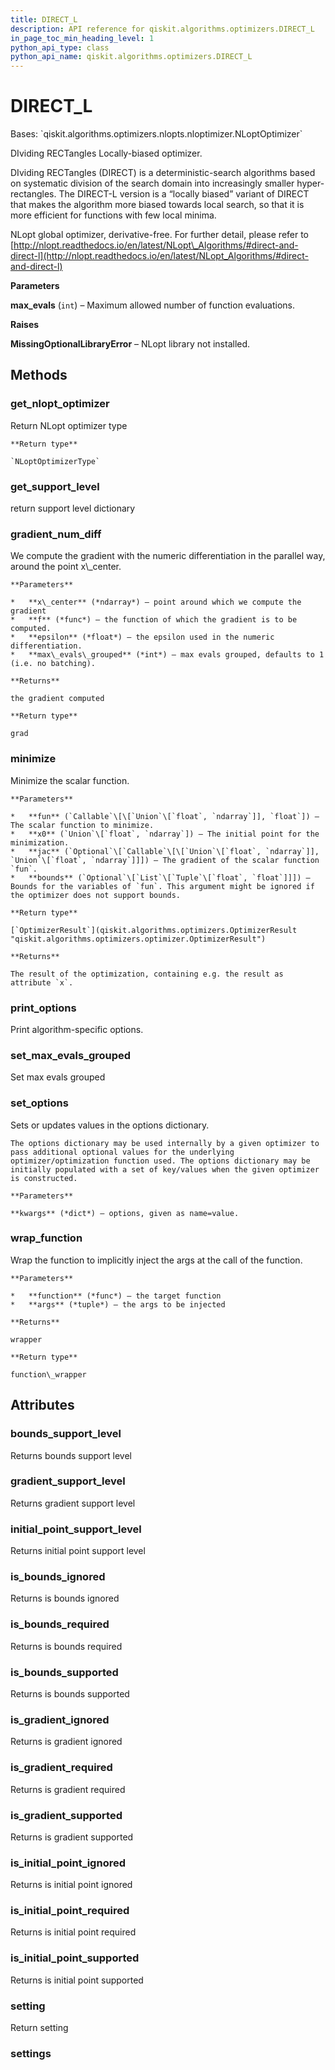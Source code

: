 ```yaml
---
title: DIRECT_L
description: API reference for qiskit.algorithms.optimizers.DIRECT_L
in_page_toc_min_heading_level: 1
python_api_type: class
python_api_name: qiskit.algorithms.optimizers.DIRECT_L
---
```


# DIRECT\_L

<Class id="qiskit.algorithms.optimizers.DIRECT_L" isDedicatedPage={true} github="https://github.com/qiskit/qiskit/tree/stable/0.23/qiskit/algorithms/optimizers/nlopts/direct_l.py" signature="DIRECT_L(max_evals=1000)" modifiers="class">
  Bases: `qiskit.algorithms.optimizers.nlopts.nloptimizer.NLoptOptimizer`

  DIviding RECTangles Locally-biased optimizer.

  DIviding RECTangles (DIRECT) is a deterministic-search algorithms based on systematic division of the search domain into increasingly smaller hyper-rectangles. The DIRECT-L version is a “locally biased” variant of DIRECT that makes the algorithm more biased towards local search, so that it is more efficient for functions with few local minima.

  NLopt global optimizer, derivative-free. For further detail, please refer to [http://nlopt.readthedocs.io/en/latest/NLopt\_Algorithms/#direct-and-direct-l](http://nlopt.readthedocs.io/en/latest/NLopt_Algorithms/#direct-and-direct-l)

  **Parameters**

  **max\_evals** (`int`) – Maximum allowed number of function evaluations.

  **Raises**

  **MissingOptionalLibraryError** – NLopt library not installed.

  ## Methods

  ### get\_nlopt\_optimizer

  <Function id="qiskit.algorithms.optimizers.DIRECT_L.get_nlopt_optimizer" signature="DIRECT_L.get_nlopt_optimizer()">
    Return NLopt optimizer type

    **Return type**

    `NLoptOptimizerType`
  </Function>

  ### get\_support\_level

  <Function id="qiskit.algorithms.optimizers.DIRECT_L.get_support_level" signature="DIRECT_L.get_support_level()">
    return support level dictionary
  </Function>

  ### gradient\_num\_diff

  <Function id="qiskit.algorithms.optimizers.DIRECT_L.gradient_num_diff" signature="DIRECT_L.gradient_num_diff(x_center, f, epsilon, max_evals_grouped=None)" modifiers="static">
    We compute the gradient with the numeric differentiation in the parallel way, around the point x\_center.

    **Parameters**

    *   **x\_center** (*ndarray*) – point around which we compute the gradient
    *   **f** (*func*) – the function of which the gradient is to be computed.
    *   **epsilon** (*float*) – the epsilon used in the numeric differentiation.
    *   **max\_evals\_grouped** (*int*) – max evals grouped, defaults to 1 (i.e. no batching).

    **Returns**

    the gradient computed

    **Return type**

    grad
  </Function>

  ### minimize

  <Function id="qiskit.algorithms.optimizers.DIRECT_L.minimize" signature="DIRECT_L.minimize(fun, x0, jac=None, bounds=None)">
    Minimize the scalar function.

    **Parameters**

    *   **fun** (`Callable`\[\[`Union`\[`float`, `ndarray`]], `float`]) – The scalar function to minimize.
    *   **x0** (`Union`\[`float`, `ndarray`]) – The initial point for the minimization.
    *   **jac** (`Optional`\[`Callable`\[\[`Union`\[`float`, `ndarray`]], `Union`\[`float`, `ndarray`]]]) – The gradient of the scalar function `fun`.
    *   **bounds** (`Optional`\[`List`\[`Tuple`\[`float`, `float`]]]) – Bounds for the variables of `fun`. This argument might be ignored if the optimizer does not support bounds.

    **Return type**

    [`OptimizerResult`](qiskit.algorithms.optimizers.OptimizerResult "qiskit.algorithms.optimizers.optimizer.OptimizerResult")

    **Returns**

    The result of the optimization, containing e.g. the result as attribute `x`.
  </Function>

  ### print\_options

  <Function id="qiskit.algorithms.optimizers.DIRECT_L.print_options" signature="DIRECT_L.print_options()">
    Print algorithm-specific options.
  </Function>

  ### set\_max\_evals\_grouped

  <Function id="qiskit.algorithms.optimizers.DIRECT_L.set_max_evals_grouped" signature="DIRECT_L.set_max_evals_grouped(limit)">
    Set max evals grouped
  </Function>

  ### set\_options

  <Function id="qiskit.algorithms.optimizers.DIRECT_L.set_options" signature="DIRECT_L.set_options(**kwargs)">
    Sets or updates values in the options dictionary.

    The options dictionary may be used internally by a given optimizer to pass additional optional values for the underlying optimizer/optimization function used. The options dictionary may be initially populated with a set of key/values when the given optimizer is constructed.

    **Parameters**

    **kwargs** (*dict*) – options, given as name=value.
  </Function>

  ### wrap\_function

  <Function id="qiskit.algorithms.optimizers.DIRECT_L.wrap_function" signature="DIRECT_L.wrap_function(function, args)" modifiers="static">
    Wrap the function to implicitly inject the args at the call of the function.

    **Parameters**

    *   **function** (*func*) – the target function
    *   **args** (*tuple*) – the args to be injected

    **Returns**

    wrapper

    **Return type**

    function\_wrapper
  </Function>

  ## Attributes

  ### bounds\_support\_level

  <Attribute id="qiskit.algorithms.optimizers.DIRECT_L.bounds_support_level">
    Returns bounds support level
  </Attribute>

  ### gradient\_support\_level

  <Attribute id="qiskit.algorithms.optimizers.DIRECT_L.gradient_support_level">
    Returns gradient support level
  </Attribute>

  ### initial\_point\_support\_level

  <Attribute id="qiskit.algorithms.optimizers.DIRECT_L.initial_point_support_level">
    Returns initial point support level
  </Attribute>

  ### is\_bounds\_ignored

  <Attribute id="qiskit.algorithms.optimizers.DIRECT_L.is_bounds_ignored">
    Returns is bounds ignored
  </Attribute>

  ### is\_bounds\_required

  <Attribute id="qiskit.algorithms.optimizers.DIRECT_L.is_bounds_required">
    Returns is bounds required
  </Attribute>

  ### is\_bounds\_supported

  <Attribute id="qiskit.algorithms.optimizers.DIRECT_L.is_bounds_supported">
    Returns is bounds supported
  </Attribute>

  ### is\_gradient\_ignored

  <Attribute id="qiskit.algorithms.optimizers.DIRECT_L.is_gradient_ignored">
    Returns is gradient ignored
  </Attribute>

  ### is\_gradient\_required

  <Attribute id="qiskit.algorithms.optimizers.DIRECT_L.is_gradient_required">
    Returns is gradient required
  </Attribute>

  ### is\_gradient\_supported

  <Attribute id="qiskit.algorithms.optimizers.DIRECT_L.is_gradient_supported">
    Returns is gradient supported
  </Attribute>

  ### is\_initial\_point\_ignored

  <Attribute id="qiskit.algorithms.optimizers.DIRECT_L.is_initial_point_ignored">
    Returns is initial point ignored
  </Attribute>

  ### is\_initial\_point\_required

  <Attribute id="qiskit.algorithms.optimizers.DIRECT_L.is_initial_point_required">
    Returns is initial point required
  </Attribute>

  ### is\_initial\_point\_supported

  <Attribute id="qiskit.algorithms.optimizers.DIRECT_L.is_initial_point_supported">
    Returns is initial point supported
  </Attribute>

  ### setting

  <Attribute id="qiskit.algorithms.optimizers.DIRECT_L.setting">
    Return setting
  </Attribute>

  ### settings

  <Attribute id="qiskit.algorithms.optimizers.DIRECT_L.settings" />
</Class>

